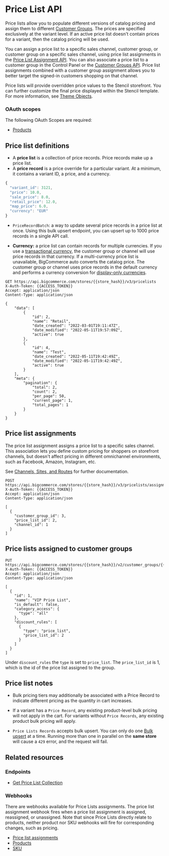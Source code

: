 # Price List API

Price lists allow you to populate different versions of catalog pricing and assign them to different [Customer Groups](/docs/rest-management/customers-v2/customer-groups). The prices are specified exclusively at the variant level. If an active price list doesn't contain prices for a variant, then the catalog pricing will be used.

You can assign a price list to a specific sales channel, customer group, or customer group on a specific sales channel, using price list assignments in the [Price List Assignment API](/docs/rest-management/price-lists/price-lists-assignments#create-price-list-assignments). You can also associate a price list to a customer group in the Control Panel or the [Customer Groups API](/docs/rest-management/customers-v2/customer-groups). Price list assignments combined with a customer group assignment allows you to better target the signed-in customers shopping on that channel.

Price lists will provide overridden price values to the Stencil storefront. You can further customize the final price displayed within the Stencil template. For more information, see [Theme Objects](/docs/storefront/stencil/themes/context/object-reference/config).

### OAuth scopes
The following OAuth Scopes are required:
* [Products](/docs/start/authentication/api-accounts#oauth-scopes)

## Price list definitions
* A **price list** is a collection of price records. Price records make up a price list.
* A **price record** is a price override for a particular variant. At a minimum, it contains a variant ID, a price, and a currency.

```js showLineNumbers copy
{
  "variant_id": 3121,
  "price": 10.0,
  "sale_price": 8.0,
  "retail_price": 12.0,
  "map_price": 6.0,
  "currency": "EUR"
}
```

- `PriceRecordBatch`: a way to update several price records in a price list at once. Using this bulk upsert endpoint, you can upsert up to 1000 price records in a single API call.

- **Currency:** a price list can contain records for multiple currencies. If you use a [transactional currency](/docs/store-operations/currencies#display-vs-transactional), the customer group or channel will use price records in that currency. If a multi-currency price list is unavailable, BigCommerce auto converts the catalog price. The customer group or channel uses price records in the default currency and performs a currency conversion for [display-only currencies](/docs/store-operations/currencies#display-vs-transactional).

```http filename="Example request: Get all price lists" showLineNumbers copy
GET https://api.bigcommerce.com/stores/{{store_hash}}/v3/pricelists
X-Auth-Token: {{ACCESS_TOKEN}}
Accept: application/json
Content-Type: application/json

{
    "data": [
        {
            "id": 2,
            "name": "Retail",
            "date_created": "2022-03-01T19:11:47Z",
            "date_modified": "2022-05-11T19:57:09Z",
            "active": true
        },
        {
            "id": 4,
            "name": "Test",
            "date_created": "2022-05-11T19:42:49Z",
            "date_modified": "2022-05-11T19:42:49Z",
            "active": true
        }
    ],
    "meta": {
        "pagination": {
            "total": 2,
            "count": 2,
            "per_page": 50,
            "current_page": 1,
            "total_pages": 1
        }
    }
}
```

## Price list assignments

The price list assignment assigns a price list to a specific sales channel. This association lets you define custom pricing for shoppers on storefront channels, but doesn't affect pricing in different omnichannel environments, such as Facebook, Amazon, Instagram, etc. 

See [Channels, Sites, and Routes](/docs/rest-management/channels) for further documentation.

```http filename="Example request: Create a price list assignment" showLineNumbers copy
POST https://api.bigcommerce.com/stores/{{store_hash}}/v3/pricelists/assignments
X-Auth-Token: {{ACCESS_TOKEN}}
Accept: application/json
Content-Type: application/json

[
  {
    "customer_group_id": 3,
    "price_list_id": 2,
    "channel_id": 1
  }
]
```

## Price lists assigned to customer groups 

```http filename="Example request: Assign a price list to a customer group" showLineNumbers copy
PUT https://api.bigcommerce.com/stores/{{store_hash}}/v2/customer_groups/{{customer_group_id}}
X-Auth-Token: {{ACCESS_TOKEN}}
Accept: application/json
Content-Type: application/json

[
  {
    "id": 1,
    "name": "VIP Price List",
    "is_default": false,
    "category_access": {
      "type": "all"
    },
    "discount_rules": [
      {
        "type": "price_list",
        "price_list_id": 2
      }
    ]
  }
]
```

Under `discount_rules` the `type` is set to `price_list`. The `price_list_id` is 1, which is the id of the price list assigned to the group.

## Price list notes

- Bulk pricing tiers may additionally be associated with a Price Record to indicate different pricing as the quantity in cart increases.

- If a variant has a `Price Record`, any existing product-level bulk pricing will not apply in the cart. For variants without `Price Records`, any existing product bulk pricing will apply.

- `Price Lists Records` accepts bulk upsert. You can only do one [Bulk upsert](/docs/rest-management/price-lists/price-lists-records#upsert-price-list-records) at a time. Running more than one in parallel on the **same store** will cause a `429` error, and the request will fail.

## Related resources

### Endpoints
* [Get Price List Collection](/docs/rest-management/price-lists#get-all-price-lists)

### Webhooks
There are webhooks available for Price Lists assignments. The price list assignment webhook fires when a price list assignment is assigned, reassigned, or unassigned. Note that since Price Lists directly relate to products, neither product nor SKU webhooks will fire for corresponding changes, such as pricing.

* [Price list assignments](/docs/integrations/webhooks/events/channels#price-list-assignments)
* [Products](/docs/integrations/webhooks/events#webhook-events_products)
* [SKU](/docs/integrations/webhooks/events#webhook-events_sku)
